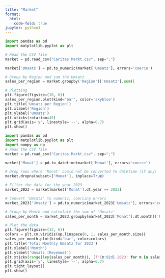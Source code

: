 ```yaml
---
title: "Market"
format:
  html:
    code-fold: true
jupyter: python3
---
```


```python
import pandas as pd
import matplotlib.pyplot as plt

# Read the CSV file
market = pd.read_csv("Caritas Markt.csv", sep=";")

market['Umsatz'] = pd.to_numeric(market['Umsatz'], errors='coerce')

# Group by Region and sum the Umsatz
sales_per_region = market.groupby('Region')['Umsatz'].sum()

# Plotting
plt.figure(figsize=(10, 6))
sales_per_region.plot(kind='bar', color='skyblue')
plt.title('Umsatz per Region')
plt.xlabel('Region')
plt.ylabel('Umsatz')
plt.xticks(rotation=45)
plt.grid(axis='y', linestyle='--', alpha=0.7)
plt.show()
```



```python
import pandas as pd
import matplotlib.pyplot as plt
import numpy as np 
# Read the CSV file
market = pd.read_csv("Caritas Markt.csv", sep=";")

market['Monat'] = pd.to_datetime(market['Monat'], errors='coerce')

# Drop rows where 'Monat' could not be converted to datetime (if any)
market.dropna(subset=['Monat'], inplace=True)

# Filter the data for the year 2023
market_2023 = market[market['Monat'].dt.year == 2023]

# Convert 'Umsatz' to numeric, coercing errors
market_2023['Umsatz'] = pd.to_numeric(market_2023['Umsatz'], errors='coerce')

# Group by Month and calculate the sum of 'Umsatz'
sales_per_month = market_2023.groupby(market_2023['Monat'].dt.month)['Umsatz'].sum()

# Plot the data
plt.figure(figsize=(12, 6))
colors = plt.cm.viridis(np.linspace(0, 1, sales_per_month.size))
sales_per_month.plot(kind='bar', color=colors)
plt.title('Total Monthly Umsatz for 2023')
plt.xlabel('Month')
plt.ylabel('Umsatz (Revenue)')
plt.xticks(range(len(sales_per_month)), [f'{m:02d}.2023' for m in sales_per_month.index], rotation=45)
plt.grid(axis='y', linestyle='--', alpha=0.7)
plt.tight_layout()
plt.show()
```
